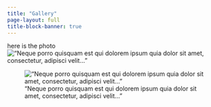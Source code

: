 ```yaml
---
title: "Gallery"
page-layout: full
title-block-banner: true
---
```

here is the photo 
!["Neque porro quisquam est qui dolorem ipsum quia dolor sit amet, consectetur, adipisci velit..."](/images/vanuella.png){fig-align="center"}

!["Neque porro quisquam est qui dolorem ipsum quia dolor sit amet, consectetur, adipisci velit..."](/images/vanuella.png){fig-align="center"}
